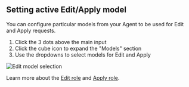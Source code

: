 ## Setting active Edit/Apply model

You can configure particular models from your Agent to be used for Edit and Apply requests.

1. Click the 3 dots above the main input
2. Click the cube icon to expand the "Models" section
3. Use the dropdowns to select models for Edit and Apply

![Edit model selection](/images/edit-model.png)

Learn more about the [Edit role](/customize/model-roles/edit) and [Apply role](/customize/model-roles/apply).
